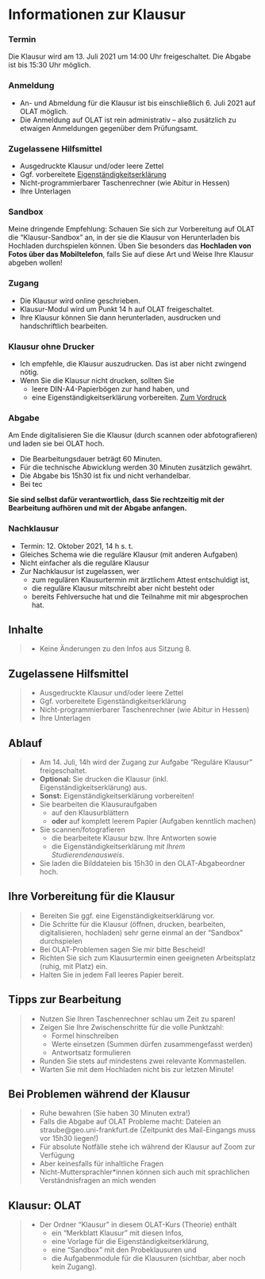# Informationen zur Klausur {-}

### Termin {-}

Die Klausur wird am 13. Juli 2021 um 14:00 Uhr freigeschaltet. Die Abgabe ist bis 15:30 Uhr möglich.

### Anmeldung {-}

- An- und Abmeldung für die Klausur ist bis einschließlich 6. Juli 2021 auf OLAT möglich.
- Die Anmeldung auf OLAT ist rein administrativ -- also zusätzlich zu etwaigen Anmeldungen gegenüber dem Prüfungsamt.

### Zugelassene Hilfsmittel {-}

- Ausgedruckte Klausur und/oder leere Zettel
- Ggf. vorbereitete [Eigenständigkeitserklärung](docs/Eigenständigkeitserklärung.pdf)
- Nicht-programmierbarer Taschenrechner (wie Abitur in Hessen)
- Ihre Unterlagen

### Sandbox

Meine dringende Empfehlung: Schauen Sie sich zur Vorbereitung auf OLAT die "Klausur-Sandbox" an, in der sie die Klausur von Herunterladen bis Hochladen durchspielen können. Üben Sie besonders das **Hochladen von Fotos über das Mobiltelefon**, falls Sie auf diese Art und Weise Ihre Klausur abgeben wollen!

### Zugang {-}

- Die Klausur wird online geschrieben.
- Klausur-Modul wird um Punkt 14 h auf OLAT freigeschaltet.
- Ihre Klausur können Sie dann herunterladen, ausdrucken und handschriftlich bearbeiten.

### Klausur ohne Drucker

- Ich empfehle, die Klausur auszudrucken. Das ist aber nicht zwingend nötig.
- Wenn Sie die Klausur nicht drucken, sollten Sie
  - leere DIN-A4-Papierbögen zur hand haben, und
  - eine Eigenständigkeitserklärung vorbereiten. [Zum Vordruck](Eigenständigkeitserklärung.pdf)

### Abgabe {-}

Am Ende digitalisieren Sie die Klausur (durch scannen oder abfotografieren) und laden sie bei OLAT hoch.

- Die Bearbeitungsdauer beträgt 60 Minuten.
- Für die technische Abwicklung werden 30 Minuten zusätzlich gewährt.
- Die Abgabe bis 15h30 ist fix und nicht verhandelbar.
- Bei tec

**Sie sind selbst dafür verantwortlich, dass Sie rechtzeitig mit der Bearbeitung aufhören und mit der Abgabe anfangen.**

### Nachklausur {-}

- Termin: 12. Oktober 2021, 14 h s. t.
- Gleiches Schema wie die reguläre Klausur (mit anderen Aufgaben)
- Nicht einfacher als die reguläre Klausur
- Zur Nachklausur ist zugelassen, wer
  - zum regulären Klausurtermin mit ärztlichem Attest entschuldigt ist,
  - die reguläre Klausur mitschreibt aber nicht besteht oder
  - bereits Fehlversuche hat und die Teilnahme mit mir abgesprochen hat.

## Inhalte

> - Keine Änderungen zu den Infos aus Sitzung 8.

## Zugelassene Hilfsmittel

> - Ausgedruckte Klausur und/oder leere Zettel
> - Ggf. vorbereitete Eigenständigkeitserklärung
> - Nicht-programmierbarer Taschenrechner (wie Abitur in Hessen)
> - Ihre Unterlagen

## Ablauf

> - Am 14. Juli, 14h wird der Zugang zur Aufgabe "Reguläre Klausur" freigeschaltet.
> - **Optional:** Sie drucken die Klausur (inkl. Eigenständigkeitserklärung) aus.
> - **Sonst:** Eigenständigkeitserklärung vorbereiten!
> - Sie bearbeiten die Klausuraufgaben
>   - auf den Klausurblättern
>   - **oder** auf komplett leerem Papier (Aufgaben kenntlich machen)
> - Sie scannen/fotografieren
>   - die bearbeitete Klausur bzw. Ihre Antworten sowie
>   - die Eigenständigkeitserklärung *mit Ihrem Studierendenausweis*.
> - Sie laden die Bilddateien bis 15h30 in den OLAT-Abgabeordner hoch.

## Ihre Vorbereitung für die Klausur

> - Bereiten Sie ggf. eine Eigenständigkeitserklärung vor.
> - Die Schritte für die Klausur (öffnen, drucken, bearbeiten, digitalisieren, hochladen) sehr gerne einmal an der "Sandbox" durchspielen
> - Bei OLAT-Problemen sagen Sie mir bitte Bescheid!
> - Richten Sie sich zum Klausurtermin einen geeigneten Arbeitsplatz (ruhig, mit Platz) ein.
> - Halten Sie in jedem Fall leeres Papier bereit.

## Tipps zur Bearbeitung

> - Nutzen Sie Ihren Taschenrechner schlau um Zeit zu sparen!
> - Zeigen Sie Ihre Zwischenschritte für die volle Punktzahl:
>   - Formel hinschreiben
>   - Werte einsetzen (Summen dürfen zusammengefasst werden)
>   - Antwortsatz formulieren
> - Runden Sie stets auf mindestens zwei relevante Kommastellen.
> - Warten Sie mit dem Hochladen nicht bis zur letzten Minute!

## Bei Problemen während der Klausur

> - Ruhe bewahren (Sie haben 30 Minuten extra!)
> - Falls die Abgabe auf OLAT Probleme macht: Dateien an straube@geo.uni-frankfurt.de (Zeitpunkt des Mail-Eingangs muss vor 15h30 liegen!)
> - Für absolute Notfälle stehe ich während der Klausur auf Zoom zur Verfügung
> - Aber keinesfalls für inhaltliche Fragen
> - Nicht-Muttersprachler\*innen können sich auch mit sprachlichen Verständnisfragen an mich wenden

## Klausur: OLAT

> - Der Ordner "Klausur" in diesem OLAT-Kurs (Theorie) enthält
>   - ein "Merkblatt Klausur" mit diesen Infos,
>   - eine Vorlage für die Eigenständigkeitserklärung,
>   - eine "Sandbox" mit den Probeklausuren und
>   - die Aufgabenmodule für die Klausuren (sichtbar, aber noch kein Zugang).
